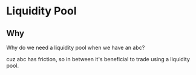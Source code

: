 # Liquidity Pool

## Why

Why do we need a liquidity pool when we have an abc?

cuz abc has friction, so in between it's beneficial to trade using a liquidity pool.
